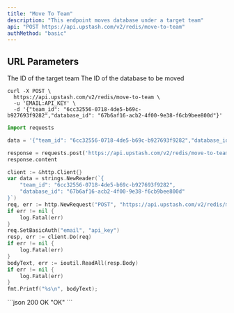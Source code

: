 ```yaml
---
title: "Move To Team"
description: "This endpoint moves database under a target team"
api: "POST https://api.upstash.com/v2/redis/move-to-team"
authMethod: "basic"
---
```




## URL Parameters

<ParamField body="team_id" required>
The ID of the target team
</ParamField>

<ParamField body="database_id" required>
The ID of the database to be moved
</ParamField>

<RequestExample>

```shell curl
curl -X POST \
  https://api.upstash.com/v2/redis/move-to-team \
  -u 'EMAIL:API_KEY' \
  -d '{"team_id": "6cc32556-0718-4de5-b69c-b927693f9282","database_id": "67b6af16-acb2-4f00-9e38-f6cb9bee800d"}'
```

```python Python
import requests

data = '{"team_id": "6cc32556-0718-4de5-b69c-b927693f9282","database_id": "67b6af16-acb2-4f00-9e38-f6cb9bee800d"}'

response = requests.post('https://api.upstash.com/v2/redis/move-to-team', data=data, auth=('EMAIL', 'API_KEY'))
response.content
```

```go Go
client := &http.Client{}
var data = strings.NewReader(`{
    "team_id": "6cc32556-0718-4de5-b69c-b927693f9282",
    "database_id": "67b6af16-acb2-4f00-9e38-f6cb9bee800d"
}`)
req, err := http.NewRequest("POST", "https://api.upstash.com/v2/redis/move-to-team", data)
if err != nil {
    log.Fatal(err)
}
req.SetBasicAuth("email", "api_key")
resp, err := client.Do(req)
if err != nil {
    log.Fatal(err)
}
bodyText, err := ioutil.ReadAll(resp.Body)
if err != nil {
    log.Fatal(err)
}
fmt.Printf("%s\n", bodyText);
```

</RequestExample>

<ResponseExample>
```json 200 OK
"OK"
```
</ResponseExample>
